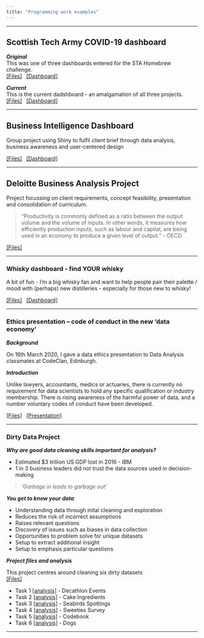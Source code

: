 ```yaml
---
title: "Programming work examples"
---  
```


**** 


## Scottish Tech Army COVID-19 dashboard
***Original***  
This was one of three dashboards entered for the STA Homebrew challenge.  
[[Files]](https://github.com/ThisIsJohnnyLau/COVID-19_scottish_tech_army)
&nbsp;
[[Dashboard]](https://thisisjohnnylau.shinyapps.io/COVID-19_scottish_tech_army/)


***Current***  
This is the current dadshboard - an amalgamation of all three projects.  
[[Files]](https://github.com/Scottish-Tech-Army/STACovidDashboard)
&nbsp;
[[Dashboard]](https://covid19.scottishtecharmy.org)

**** 



## Business Intelligence Dashboard
Group project using Shiny to fulfil client brief through data analysis, business awareness and user-centered design  
  
  [[Files]](https://github.com/ThisIsJohnnyLau/shiny_dashboard_project)
&nbsp;
[[Dashboard]](https://thisisjohnnylau.shinyapps.io/shiny_dashboard_project/)

**** 



## Deloitte Business Analysis Project
Project focussing on client requirements, concept feasibility, presentation and consolidation of curriculum.

>“Productivity is commonly defined as a ratio between the output volume and the volume of inputs. In other words, it measures how efficiently production inputs, such as labour and capital, are being used in an economy to produce a given level of output.” - OECD
  
  [[Files]](https://github.com/ThisIsJohnnyLau/deloitte_productivity_project)

**** 


### Whisky dashboard - find YOUR whisky
A bit of fun - I'm a big whisky fan and want to help people pair their palette / mood with (perhaps) new distilleries - especially for those new to whisky!  
  
  [[Files]](https://github.com/ThisIsJohnnyLau/whisky)
&nbsp;
[[Dashboard]](https://thisisjohnnylau.shinyapps.io/find_your_whisky/)  


**** 

### Ethics presentation – code of conduct in the new ‘data economy’


***Background***  

On 16th March 2020, I gave a data ethics presentation to Data Analysis classmates at CodeClan, Edinburgh.

***Introduction***  

Unlike lawyers, accountants, medics or actuaries, there is currently no requirement for data scientists to hold any specific qualification or industry membership. There is rising awareness of the harmful power of data, and a number voluntary codes of conduct have been developed.  
  
[[Files]](https://github.com/ThisIsJohnnyLau/ethics_presentation)
&nbsp;
[[Presentation]](https://github.com/ThisIsJohnnyLau/ethics_presentation/raw/master/Code%20of%20Conduct%20Presentation.pptx)  

**** 

### Dirty Data Project
***Why are good data cleaning skills important for analysis?***  
  
* Estimated $3 trillion US GDP lost in 2016 - IBM
* 1 in 3 business leaders did not trust the data sources used in decision-making

> _'Garbage in leads to garbage out'_

***You get to know your data***  

* Understanding data through inital cleaning and exploration
* Reduces the risk of incorrect assumptions
* Raises relevant questions
* Discovery of issues such as biases in data collection
* Opportunities to problem solve for unique datasets
* Setup to extract additional insight
* Setup to emphasis particular questions  
  
***Project files and analysis***  

This project centres around cleaning six dirty datasets  
[[Files]](https://github.com/ThisIsJohnnyLau/dirty_data_project)  

* Task 1 [[analysis]](task_1.html) - Decathlon Events
* Task 2 [[analysis]](task_2.html) - Cake Ingredients
* Task 3 [[analysis]](task_3.html) - Seabirds Spottings
* Task 4 [[analysis]](task_4.html) - Sweeties Survey
* Task 5 [[analysis]](task_5.html) - Codebook
* Task 6 [[analysis]](task_6.html) - Dogs  

***